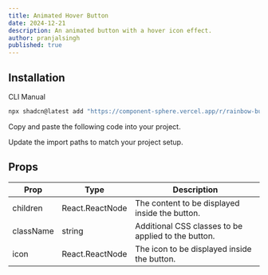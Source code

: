 ```yaml
---
title: Animated Hover Button
date: 2024-12-21
description: An animated button with a hover icon effect.
author: pranjalsingh
published: true
---
```


<ComponentPreview name="animated-hover-button-demo" />


## Installation

<Tabs defaultValue="cli">

<TabsList>
  <TabsTrigger value="cli">CLI</TabsTrigger>
  <TabsTrigger value="manual">Manual</TabsTrigger>
</TabsList>
<TabsContent value="cli">

```bash
npx shadcn@latest add "https://component-sphere.vercel.app/r/rainbow-button"
```

</TabsContent>

<TabsContent value="manual">

<Steps>

<Step>Copy and paste the following code into your project.</Step>

<ComponentSource name="animated-hover-button" />

<Step>Update the import paths to match your project setup.</Step>

</Steps>

</TabsContent>

</Tabs>

## Props

| Prop      | Type            | Description                                         |
| --------- | --------------- | --------------------------------------------------- |
| children  | React.ReactNode | The content to be displayed inside the button.      |
| className | string          | Additional CSS classes to be applied to the button. |
| icon      | React.ReactNode | The icon to be displayed inside the button.         |
